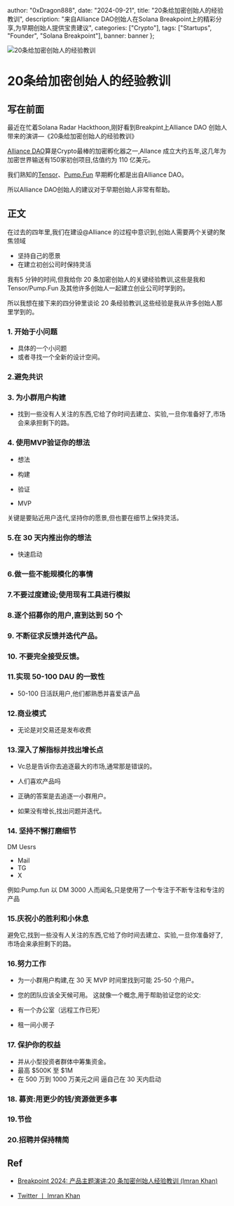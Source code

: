 
  author: "0xDragon888",
  date: "2024-09-21",
  title: "20条给加密创始人的经验教训",
  description: "来自Alliance DAO创始人在Solana Breakpoint上的精彩分享,为早期创始人提供宝贵建议",
  categories: ["Crypto"],
  tags: ["Startups", "Founder", "Solana Breakpoint"],
  banner: banner
};


<Image
  src={banner}
  alt="20条给加密创始人的经验教训"
  className="max-h-96 aspect-video object-cover"
/>

# 20条给加密创始人的经验教训

## 写在前面

最近在忙着Solana Radar Hackthoon,刚好看到Breakpint上Alliance DAO 创始人带来的演讲—《20条给加密创始人的经验教训》

[Alliance DAO](https://x.com/alliancedao)算是Crypto最棒的加密孵化器之一,Allance 成立大约五年,这几年为加密世界输送有150家初创项目,估值约为 110 亿美元。

我们熟知的[Tensor](https://x.com/tensor_hq)、[Pump.Fun](https://x.com/pumpdotfun) 早期孵化都是出自Alliance DAO。

所以Alliance DAO创始人的建议对于早期创始人非常有帮助。

## 正文


在过去的四年里,我们在建设@Alliance 的过程中意识到,创始人需要两个关键的聚焦领域

- 坚持自己的愿景
- 在建立初创公司时保持灵活

我有5 分钟的时间,但我给你 20 条加密创始人的关键经验教训,这些是我和Tensor/Pump.Fun 及其他许多创始人一起建立创业公司时学到的。

所以我想在接下来的四分钟里谈论 20 条经验教训,这些经验是我从许多创始人那里学到的。


### 1. 开始于小问题

- 具体的一个小问题
- 或者寻找一个全新的设计空间。

### 2.避免共识



### 3. 为小群用户构建

- 找到一些没有人关注的东西,它给了你时间去建立、实验,一旦你准备好了,市场会来承担剩下的路。

### 4. 使用MVP验证你的想法

- 想法

- 构建

- 验证

- MVP


关键是要贴近用户迭代,坚持你的愿景,但也要在细节上保持灵活。

### 5.在 30 天内推出你的想法

- 快速启动

### 6.做一些不能规模化的事情


### 7.不要过度建设;使用现有工具进行模拟


### 8.逐个招募你的用户,直到达到 50 个

### 9. 不断征求反馈并迭代产品。

### 10. 不要完全接受反馈。


### 11.实现 50-100 DAU 的一致性

- 50-100 日活跃用户,他们都熟悉并喜爱该产品


### 12.商业模式

- 无论是对交易还是发布收费

### 13.深入了解指标并找出增长点

- Vc总是告诉你去追逐最大的市场,通常那是错误的。

- 人们喜欢产品吗

- 正确的答案是去追逐一小群用户。

- 如果没有增长,找出问题并迭代。

### 14. 坚持不懈打磨细节

DM Uesrs
- Mail
- TG
- X

例如:Pump.fun 以 DM 3000 人而闻名,只是使用了一个专注于不断专注和专注的产品

### 15.庆祝小的胜利和小休息
避免它,找到一些没有人关注的东西,它给了你时间去建立、实验,一旦你准备好了,市场会来承担剩下的路。

### 16.努力工作

- 为一小群用户构建,在 30 天 MVP 时间里找到可能 25-50 个用户。
- 您的团队应该全天候可用。
这就像一个概念,用于帮助验证您的论文:

- 有一个办公室（远程工作已死）

- 租一间小房子

### 17. 保护你的权益

- 并从小型投资者群体中筹集资金。
- 最高 $500K 至 $1M
- 在 500 万到 1000 万美元之间
逼自己在 30 天内启动


### 18. 募资:用更少的钱/资源做更多事

### 19.节俭

### 20.招聘并保持精简



## Ref


- [Breakpoint 2024: 产品主题演讲:20 条加密创始人经验教训 (Imran Khan)](https://www.youtube.com/watch?v=o5J7tX492uE)

- [Twitter 丨 Imran Khan](https://x.com/lmrankhan)
